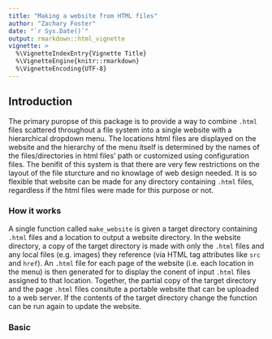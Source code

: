 ```yaml
---
title: "Making a website from HTML files"
author: "Zachary Foster"
date: "`r Sys.Date()`"
output: rmarkdown::html_vignette
vignette: >
  %\VignetteIndexEntry{Vignette Title}
  %\VignetteEngine{knitr::rmarkdown}
  %\VignetteEncoding{UTF-8}
---
```


## Introduction

The primary puropse of this package is to provide a way to combine `.html` files scattered throughout a file system into a single website with a hierarchical dropdown menu.
The locations html files are displayed on the website and the hierarchy of the menu itself is determined by the names of the files/directories in html files' path or customized using configuration files.
The benifit of this system is that there are very few restrictions on the layout of the file sturcture and no knowlage of web design needed.
It is so flexible that website can be made for any directory containing `.html` files, regardless if the html files were made for this purpose or not.

### How it works

A single function called `make_website` is given a target directory containing `.html` files and a location to output a website directory. 
In the website directory, a copy of the target directory is made with only the `.html` files and any local files (e.g. images) they reference (via HTML tag attributes like `src` and `href`). 
An `.html` file for each page of the website (i.e. each location in the menu) is then generated for  to display the conent of input `.html` files assigned to that location.
Together, the partial copy of the target directory and the page `.html` files consitute a portable website that can be uploaded to a web server.
If the contents of the target directory change the function can be run again to update the website.

### Basic 